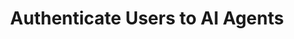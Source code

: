 ---
title: "Authenticate Users to AI Agents"
description: "Learn how to implement secure user authentication for AI agents"
icon: "shield-check"
---